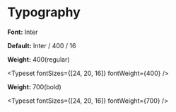 
<Meta title="Theme/Typography" />

# Typography

**Font:** Inter

**Default:** Inter / 400 / 16

**Weight:** 400(regular)

<Typeset fontSizes={[24, 20, 16]} fontWeight={400} />

**Weight:** 700(bold)

<Typeset fontSizes={[24, 20, 16]} fontWeight={700} />
